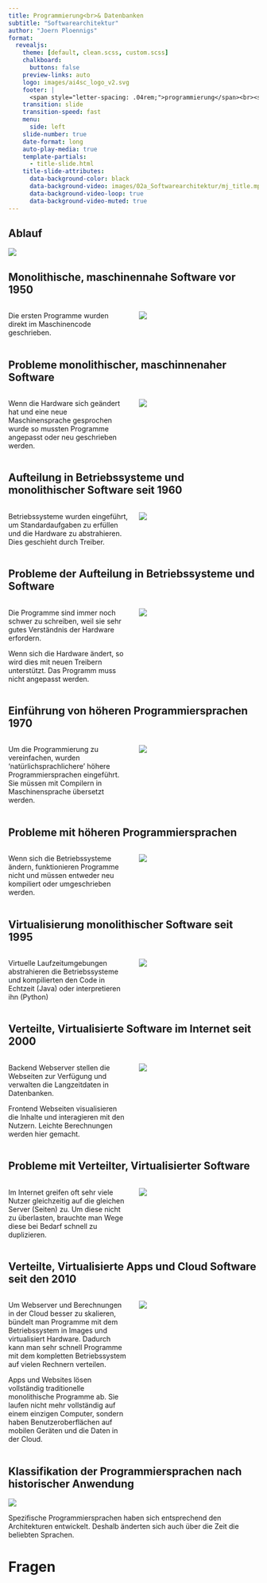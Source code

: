 ```yaml
---
title: Programmierung<br>& Datenbanken
subtitle: "Softwarearchitektur"
author: "Joern Ploennigs"
format:
  revealjs:
    theme: [default, clean.scss, custom.scss]
    chalkboard: 
      buttons: false
    preview-links: auto
    logo: images/ai4sc_logo_v2.svg
    footer: |
      <span style="letter-spacing: .04rem;">programmierung</span><br><span style="letter-spacing: .0rem;">und datenbanken</span>
    transition: slide
    transition-speed: fast
    menu:
      side: left
    slide-number: true
    date-format: long
    auto-play-media: true
    template-partials:
      - title-slide.html
    title-slide-attributes:
      data-background-color: black
      data-background-video: images/02a_Softwarearchitektur/mj_title.mp4
      data-background-video-loop: true
      data-background-video-muted: true
---
```



## Ablauf

![](images/partA_2.svg)


## Monolithische, maschinennahe Software vor 1950

:::: {.columns}
::: {.column width="50%"}
Die ersten Programme wurden direkt im Maschinencode geschrieben.
:::
::: {.column width="50%"}
![](images/02a_Softwarearchitektur/archi_1.svg){fig-align="center"}
:::
::::




## Probleme monolithischer, maschinnenaher Software

:::: {.columns}
::: {.column width="50%"}
Wenn die Hardware sich geändert hat und eine neue Maschinensprache gesprochen wurde so mussten Programme angepasst oder neu geschrieben werden.
:::
::: {.column width="50%"}
![](images/02a_Softwarearchitektur/archi_2.svg){fig-align="center"}
:::
::::



## Aufteilung in Betriebssysteme und monolithischer Software seit 1960

:::: {.columns}
::: {.column width="50%"}
Betriebssysteme wurden eingeführt, um Standardaufgaben zu erfüllen und die Hardware zu abstrahieren. Dies geschieht durch Treiber.
:::
::: {.column width="50%"}
![](images/02a_Softwarearchitektur/archi_3.svg){fig-align="center"}
:::
::::



## Probleme der Aufteilung in Betriebssysteme und Software

:::: {.columns}
::: {.column width="50%"}
Die Programme sind immer noch schwer zu schreiben, weil sie sehr gutes Verständnis der Hardware erfordern.

Wenn sich die Hardware ändert, so wird dies mit neuen Treibern unterstützt. Das Programm muss nicht angepasst werden.
:::
::: {.column width="50%"}
![](images/02a_Softwarearchitektur/archi_4.svg){fig-align="center"}
:::
::::



## Einführung von höheren Programmiersprachen 1970

:::: {.columns}
::: {.column width="50%"}
Um die Programmierung zu vereinfachen, wurden ‘natürlichsprachlichere’ höhere Programmiersprachen eingeführt. Sie müssen mit Compilern in Maschinensprache übersetzt werden.
:::
::: {.column width="50%"}
![](images/02a_Softwarearchitektur/archi_5.svg){fig-align="center"}
:::
::::


## Probleme mit höheren Programmiersprachen

:::: {.columns}
::: {.column width="50%"}
Wenn sich die Betriebssysteme ändern, funktionieren Programme nicht und müssen entweder neu kompiliert oder umgeschrieben werden.
:::
::: {.column width="50%"}
![](images/02a_Softwarearchitektur/archi_6.svg){fig-align="center"}
:::
::::



## Virtualisierung monolithischer Software seit 1995

:::: {.columns}
::: {.column width="50%"}
Virtuelle Laufzeitumgebungen abstrahieren die Betriebssysteme und kompilierten den Code in Echtzeit (Java) oder interpretieren ihn (Python)
:::
::: {.column width="50%"}
![](images/02a_Softwarearchitektur/archi_7.svg){fig-align="center"}
:::
::::



## Verteilte, Virtualisierte Software im Internet seit 2000

:::: {.columns}
::: {.column width="50%"}
Backend Webserver stellen  die Webseiten zur Verfügung und verwalten die Langzeitdaten  in Datenbanken.

Frontend Webseiten visualisieren die Inhalte und interagieren mit den Nutzern. Leichte Berechnungen werden hier gemacht.
:::
::: {.column width="50%"}
![](images/02a_Softwarearchitektur/archi_8.svg){fig-align="center"}
:::
::::




## Probleme mit Verteilter, Virtualisierter Software

:::: {.columns}
::: {.column width="50%"}
Im Internet greifen oft sehr viele Nutzer gleichzeitig auf die gleichen Server (Seiten) zu. Um diese nicht zu überlasten, brauchte man Wege diese bei Bedarf schnell zu duplizieren.
:::
::: {.column width="50%"}
![](images/02a_Softwarearchitektur/archi_9.svg){fig-align="center"}
:::
::::



## Verteilte, Virtualisierte Apps und Cloud Software seit den 2010

:::: {.columns}
::: {.column width="50%"}
Um Webserver und Berechnungen in der Cloud besser zu skalieren, bündelt man Programme mit dem Betriebssystem in Images und virtualisiert Hardware. Dadurch kann man sehr schnell Programme mit dem kompletten Betriebssystem auf vielen Rechnern verteilen.

Apps und Websites lösen vollständig traditionelle monolithische Programme ab. Sie laufen nicht mehr vollständig auf einem einzigen Computer, sondern haben Benutzeroberflächen auf mobilen Geräten und die Daten in der Cloud.
:::
::: {.column width="50%"}
![](images/02a_Softwarearchitektur/archi_10.svg){fig-align="center"}
:::
::::



## Klassifikation der Programmiersprachen nach historischer Anwendung

![](images/02a_Softwarearchitektur/archi_11.svg)

Spezifische Programmiersprachen haben sich entsprechend den Architekturen entwickelt. Deshalb änderten sich auch über die Zeit die beliebten Sprachen.



# Fragen {background="#000" background-video="images/mj_questions.mp4" background-video-loop="true" background-video-muted="true"} 
